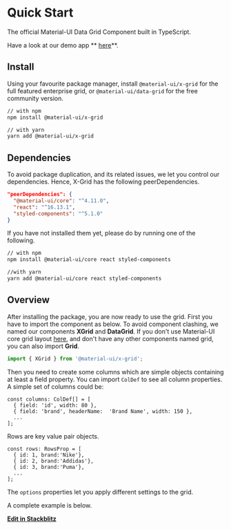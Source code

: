 
# Quick Start

<Meta title="1. Docs/1. Quick Start" component={XGrid} />

The official Material-UI Data Grid Component built in TypeScript.

Have a look at our demo app ** [here](https://muix-preview.netlify.app/#/grid)**.

## Install

Using your favourite package manager, install `@material-ui/x-grid` for the full featured enterprise grid, or `@material-ui/data-grid` for the free community version.

```sh
// with npm
npm install @material-ui/x-grid

// with yarn
yarn add @material-ui/x-grid
```

## Dependencies

To avoid package duplication, and its related issues, we let you control our dependencies.
Hence, X-Grid has the following peerDependencies.

```json
"peerDependencies": {
  "@material-ui/core": "^4.11.0",
  "react": "^16.13.1",
  "styled-components": "^5.1.0"
}
```

If you have not installed them yet, please do by running one of the following.

```sh
// with npm
npm install @material-ui/core react styled-components

//with yarn
yarn add @material-ui/core react styled-components
```

## Overview

After installing the package, you are now ready to use the grid.
First you have to import the component as below.
To avoid component clashing, we named our components **XGrid** and **DataGrid**.
If you don't use Material-UI core grid layout <a href='https://material-ui.com/components/grid/'>here</a>, and don't have any other components named grid, you can also import **Grid**.

```js
import { XGrid } from '@material-ui/x-grid';
```

Then you need to create some columns which are simple objects containing at least a field property.
You can import `ColDef` to see all column properties.
A simple set of columns could be:

```tsx
const columns: ColDef[] = [
  { field: 'id', width: 80 },
  { field: 'brand', headerName:  'Brand Name', width: 150 },
  ...
];
```

Rows are key value pair objects.

```tsx
const rows: RowsProp = [
  { id: 1, brand:'Nike'},
  { id: 2, brand:'Addidas'},
  { id: 3, brand:'Puma'},
  ...
];
```

The `options` properties let you apply different settings to the grid.

A complete example is below.

<QuickStartDemo />

**[Edit in Stackblitz](https://stackblitz.com/edit/x-grid-overview-demo)**

